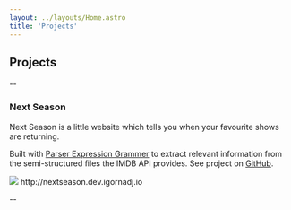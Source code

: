 ```yaml
---
layout: ../layouts/Home.astro
title: 'Projects'
---
```





## Projects

--

### Next Season
Next Season is a little website which tells you when your favourite shows are returning.

Built with [Parser Expression Grammer](https://en.wikipedia.org/wiki/Parsing_expression_grammar) to extract relevant information from the semi-structured files the IMDB API provides. 
See project on [GitHub](https://github.com/IgorNadj/nextseason-web).

<img src="/project-previews/nextseason.jpg" />
http://nextseason.dev.igornadj.io

--

